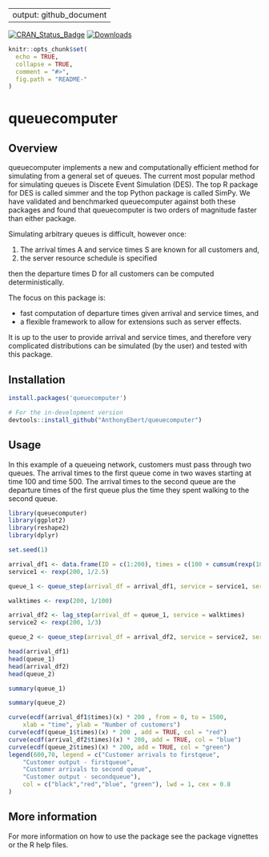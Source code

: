 
---
output: github_document
---

[![CRAN\_Status\_Badge](http://www.r-pkg.org/badges/version/queuecomputer)](https://CRAN.R-project.org/package=queuecomputer)
[![Downloads](http://cranlogs.r-pkg.org/badges/queuecomputer)](https://CRAN.R-project.org/package=queuecomputer)


<!-- --- -->
<!-- output: html -->
<!-- bibliography: references.bib -->
<!-- --- -->

<!-- README.md is generated from README.Rmd. Please edit that file -->

```r
knitr::opts_chunk$set(
  echo = TRUE,
  collapse = TRUE,
  comment = "#>",
  fig.path = "README-"
)
```

# queuecomputer

## Overview

queuecomputer implements a new and computationally efficient method for simulating from a general set of queues. The current most popular method for simulating queues is Discete Event Simulation (DES). The top R package for DES is called simmer and the top Python package is called SimPy. We have validated and benchmarked queuecomputer against both these packages and found that queuecomputer is two orders of magnitude faster than either package. 

Simulating arbitrary queues is difficult, however once:

1. The arrival times A and service times S are known for all customers and,
2. the server resource schedule is specified

then the departure times D for all customers can be computed deterministically.  

The focus on this package is:

* fast computation of departure times given arrival and service times, and
* a flexible framework to allow for extensions such as server effects.

It is up to the user to provide arrival and service times, and therefore very complicated distributions can be simulated (by the user) and tested with this package. 

## Installation

```r
install.packages('queuecomputer')

# For the in-development version
devtools::install_github("AnthonyEbert/queuecomputer")
```

## Usage

In this example of a queueing network, customers must pass through two queues. The arrival times to the first queue come in two waves starting at time 100 and time 500. The arrival times to the second queue are the departure times of the first queue plus the time they spent walking to the second queue. 

```r
library(queuecomputer)
library(ggplot2)
library(reshape2)
library(dplyr)

set.seed(1)

arrival_df1 <- data.frame(ID = c(1:200), times = c(100 + cumsum(rexp(100)), 500 + cumsum(rexp(100))))
service1 <- rexp(200, 1/2.5)

queue_1 <- queue_step(arrival_df = arrival_df1, service = service1, servers = 2)

walktimes <- rexp(200, 1/100)

arrival_df2 <- lag_step(arrival_df = queue_1, service = walktimes)
service2 <- rexp(200, 1/3)

queue_2 <- queue_step(arrival_df = arrival_df2, service = service2, servers = 1)

head(arrival_df1)
head(queue_1)
head(arrival_df2)
head(queue_2)

summary(queue_1)

summary(queue_2)

curve(ecdf(arrival_df1$times)(x) * 200 , from = 0, to = 1500,
    xlab = "time", ylab = "Number of customers")
curve(ecdf(queue_1$times)(x) * 200 , add = TRUE, col = "red")
curve(ecdf(arrival_df2$times)(x) * 200, add = TRUE, col = "blue")
curve(ecdf(queue_2$times)(x) * 200, add = TRUE, col = "green")
legend(600,70, legend = c("Customer arrivals to firstqeue",
    "Customer output - firstqueue",
    "Customer arrivals to second queue", 
    "Customer output - secondqueue"),
    col = c("black","red","blue", "green"), lwd = 1, cex = 0.8
)

```

## More information

For more information on how to use the package see the package vignettes or the R help files. 

